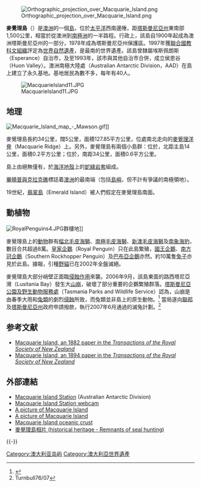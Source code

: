 {{noteTA
|G1=Country
|T=zh-cn:麦夸里岛; zh-tw:麥覺理島; zh-hk:麥覺理島;
|1=zh-cn:麦夸里; zh-tw:麥覺理; zh-hk:麥覺理;
|2=zh-cn:塔斯马尼亚; zh-tw:塔斯馬尼亞; zh-hk:塔斯曼尼亞;
|3=zh-cn:州; zh-tw:省; zh-hk:州;
}}
{{世界自然遺產概要表
|site_img = Macquarie_-_Landsat_OLI_79.png
|site_img_capt = 麦夸里岛的衛星雲圖
|site_img_width = 350
|zh_name = 麦夸里岛
|en_name = Macquarie Island
|fr_name = Île Macquarie
| country = {{AUS}}
|Region = 亚洲和太平洋地区
|area = 127.85平方公里
|criterion_n = (vii) (viii)
|rg_year = 1997年
|ex_rg_year = 
|iucn =
|remarks = 最南的世界遗产 
|ID=
|org_url = http://whc.unesco.org/pg.cfm?CID=31&ID_SITE=629&l=EN
|map_img = 
|map_img_width = 
}}
[[File:Orthographic_projection_over_Macquarie_Island.png|thumb]]

'''麥覺理島'''（{{lang-en|Macquarie Island}}）是[[澳洲|澳洲]]的一個[[島|島]]，位於[[太平洋|太平洋]]西南邊陲，距[[塔斯曼尼亞州|塔斯曼尼亞州]]東南部1,500公里，相當於從澳洲到[[南極洲|南極洲]]的一半路程。行政上，該島自1900年起成為澳洲塔斯曼尼亞州的一部分，1978年成為塔斯曼尼亞州保護區。1997年獲[[聯合國教科文組織|聯合國教科文組織]]評定為[[世界自然遺產|世界自然遺產]]，是最南的世界遺產。該島曾隸屬埃斯佩朗斯（Esperance）自治市，及至1993年，該市與其他自治市合併，成立侯恩谷（Huon Valley）。澳洲南極大陸處（Australian Antarctic Division，AAD）在島上建立了永久基地。基地居民為數不多，每年有40人。

[[File:MacquarieIsland11.JPG|thumb]]

==地理==
[[File:Macquarie_Island_map_-_Mawson.gif|thumb]]]]

麥覺理島長約34公里，闊5公里，面積127.85平方公里，位處南北走向的[[麥覺理洋脊|麥覺理洋脊]]（Macquarie Ridge）上。另外，麥覺理島有兩個小島群：{{tsl|en|Judge and Clerk Islets|賈奇與克拉克礁}}位於{{coord|54|21|S|159|01|E}}，北距主島14公里，面積0.2平方公里；{{tsl|en|Bishop and Clerk Islets|畢曉普與克拉克礁}}位於{{coord|55|03|S|158|46|E}}，南距34公里，面積0.6平方公里。

島上由絕無僅有，於[[海洋地殼|海洋地殼]]上的[[蛇綠岩套|蛇綠岩套]]組成。

[[畢曉普與克拉克礁|畢曉普與克拉克礁]]標誌着[[澳洲|澳洲]]的最南端（包括[[島嶼|島嶼]]，但不計有爭議的南極領地）。

19世紀，[[翡翠島_(假想島)|翡翠島]]（Emerald Island）被人們假定在麥覺理島南面。

==動植物==
[[File:RoyalPenguins4.JPG|thumb]]群棲地]]

麥覺理島上的[[動物|動物]]群有[[幅北毛皮海獅|幅北毛皮海獅]]、[[南極毛皮海獅|南極毛皮海獅]]、[[新澳毛皮海獅|新澳毛皮海獅]]及[[南象海豹|南象海豹]]，數目合共超過8萬。[[皇家企鵝|皇家企鵝]]（Royal Penguin）只在此島繁殖，[[國王企鵝|國王企鵝]]、[[南方冠企鵝|南方冠企鵝]]（Southern Rockhopper Penguin）及[[巴布亞企鵝|巴布亞企鵝]]亦然。約10萬隻[[兔|兔子]]亦見於此島。據報，引種[[野貓|野貓]]已在2002年全盤滅絕。

麥覺理島大部分峭壁正面臨[[侵蝕作用|侵蝕作用]]來襲。2006年9月，該島東面的路西塔尼亞灣（Lusitania Bay）發生大[[山崩|山崩]]，破壞了部分重要的企鵝繁殖群落。[[塔斯曼尼亞公園及野生動物服務處|塔斯曼尼亞公園及野生動物服務處]]（Tasmania Parks and Wildlife Service）認為，山崩是由春季大雨和[[兔|兔類]]的劇烈[[侵蝕|侵蝕]]所致，而兔類並非島上的原生動物。<ref>{{Cite news |url=http://www.abc.net.au/news/newsitems/200610/s1770316.htm |title=Rabbits blamed for penguin deaths in landslide |work=News Online |publisher=Australian Broadcasting Corporation |date=2006-10-21 |accessdate=2007-04-05 |archive-date=2007-03-02 |archive-url=https://web.archive.org/web/20070302024734/http://www.abc.net.au/news/newsitems/200610/s1770316.htm |dead-url=yes }}</ref> 當局遂向[[澳大利亞聯邦|聯邦]]及[[塔斯曼尼亞州|塔斯曼尼亞州]]政府申請撥款，執行2007年6月通過的滅兔計劃。<ref>Turnbull76/07</ref>

==参考文献== 
<div class="references-small">
<references />
*[http://rsnz.natlib.govt.nz/volume/rsnz_15/rsnz_15_00_006250.html Macquarie Island, an 1882 paper in the ''Transactions of the Royal Society of New Zealand'']
*[http://rsnz.natlib.govt.nz/volume/rsnz_27/rsnz_27_00_004370.html Macquarie Island, an 1894 paper in the ''Transactions of the Royal Society of New Zealand'']
</div>

== 外部連結 ==
{{Commonscat|Macquarie Island|Category:麥覺理島}}
* [http://www.aad.gov.au/default.asp?casid=7151 Macquarie Island Station]{{Wayback|url=http://www.aad.gov.au/default.asp?casid=7151 |date=20100724030951 }} (Australian Antarctic Division)
* [http://www.aad.gov.au/asset/webcams/macca/default.asp Macquarie Island Station webcam]
* [https://archive.is/20121127022401/www.ga.gov.au/education/facts/images/macquarie_island.jpg A picture of Macquarie Island]
* [https://archive.is/20121228015602/www.intermagnet.org/photos/mcq.jpg A picture of Macquarie Island]
* [https://web.archive.org/web/20060819163747/http://www.odp.usyd.edu.au/odp_CD/computer/concepts/ozex/macq.html Macquarie Island oceanic crust]
* [http://nla.gov.au/nla.pic-an20037022-46 麥覺理島相片 (historical heritage - Remnants of seal hunting)]

{{-}}
{{澳大利亚世界遗产}}

{{DEFAULTSORT:Macquarie Island}}
[[Category:澳大利亚岛屿|Category:澳大利亚岛屿]]
[[Category:澳大利亞世界遺產|Category:澳大利亞世界遺產]]